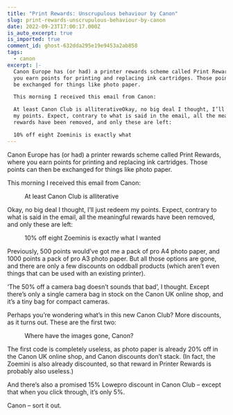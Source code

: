 ```yaml
---
title: "Print Rewards: Unscrupulous behaviour by Canon"
slug: print-rewards-unscrupulous-behaviour-by-canon
date: 2022-09-23T17:00:17.000Z
is_auto_excerpt: true
is_imported: true
comment_id: ghost-632dda295e19e9453a2ab858
tags:
  - canon
excerpt: |-
  Canon Europe has (or had) a printer rewards scheme called Print Rewards, where
  you earn points for printing and replacing ink cartridges. Those points can then
  be exchanged for things like photo paper.

  This morning I received this email from Canon:

  At least Canon Club is alliterativeOkay, no big deal I thought, I’ll just redeem
  my points. Expect, contrary to what is said in the email, all the meaningful
  rewards have been removed, and only these are left:

  10% off eight Zoeminis is exactly what
---
```




Canon Europe has (or had) a printer rewards scheme called Print Rewards, where
you earn points for printing and replacing ink cartridges. Those points can then
be exchanged for things like photo paper.

This morning I received this email from Canon:

<figure>
  <PostImage
    src={image_png}
    alt="PRINT REWARDS IS COMING TO AN END. Hi Reupen, From 14/10/2022, our Print Rewards program will be closing. Until then, you can still claim rewards like free photo paper and other creative media, plus exclusive discounts on other Canon gear. Any points you have must be redeemed before Print Rewards closes, so act fast."
  />
  <figcaption>At least Canon Club is alliterative</figcaption>
</figure>

Okay, no big deal I thought, I’ll just redeem my points. Expect, contrary to
what is said in the email, all the meaningful rewards have been removed, and
only these are left:

<figure>
  <PostImage
    src={image_1_png}
    alt="A list of rewards comprising discounts on a few odd products."
  />
  <figcaption>10% off eight Zoeminis is exactly what I wanted</figcaption>
</figure>

Previously, 500 points would’ve got me a pack of pro A4 photo paper, and 1000
points a pack of pro A3 photo paper. But all those options are gone, and there
are only a few discounts on oddball products (which aren’t even things that can
be used with an existing printer).

‘The 50% off a camera bag doesn’t sounds that bad’, I thought. Except there’s
only a single camera bag in stock on the Canon UK online shop, and it’s a tiny
bag for compact cameras.

Perhaps you’re wondering what’s in this new Canon Club? More discounts, as it
turns out. These are the first two:

<figure>
  <PostImage src={image_2_png} alt="Canon discounts in the Canon Club" />
  <figcaption>Where have the images gone, Canon?</figcaption>
</figure>

The first code is completely useless, as photo paper is already 20% off in the
Canon UK online shop, and Canon discounts don’t stack. (In fact, the Zoemini is
also already discounted, so that reward in Printer Rewards is probably also
useless.)

And there’s also a promised 15% Lowepro discount in Canon Club – except that
when you click through, it’s only 5%.

Canon – sort it out.
